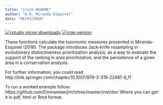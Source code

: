 ```yaml
---
title: "jrich README"
author: "D.R. Miranda Esquivel"
date: "06/03/2016"
---
```



[![rstudio mirror downloads](http://cranlogs.r-pkg.org/badges/grand-total/jrich?color=ff69b4)](https://github.com/metacran/cranlogs.app)
[![cran version](http://www.r-pkg.org/badges/version/jrich)](http://cran.rstudio.com/web/packages/jrich)



These functions calculate the taxonomic measures presented in Miranda-Esquivel (2016). The package introduces Jack-knife resampling in evolutionary distinctiveness prioritization analysis, as a way to evaluate the support of the ranking in area prioritization, and the persistence of a given area in a conservation analysis.

For further information, you could read http://link.springer.com/chapter/10.1007/978-3-319-22461-9_11


To run a worked example follow:
https://github.com/Dmirandae/jrich/tree/master/inst/doc
Where you can get it in pdf, html or Rmd format.

